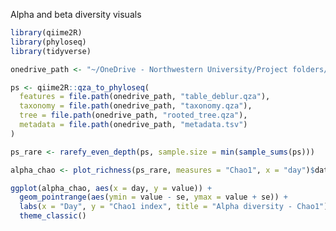 Alpha and beta diversity visuals


```r
library(qiime2R)
library(phyloseq)
library(tidyverse)

onedrive_path <- "~/OneDrive - Northwestern University/Project folders/CANDO 16S/qiime"

ps <- qiime2R::qza_to_phyloseq(
  features = file.path(onedrive_path, "table_deblur.qza"),
  taxonomy = file.path(onedrive_path, "taxonomy.qza"),
  tree = file.path(onedrive_path, "rooted_tree.qza"),
  metadata = file.path(onedrive_path, "metadata.tsv")
)
```



```r
ps_rare <- rarefy_even_depth(ps, sample.size = min(sample_sums(ps)))

alpha_chao <- plot_richness(ps_rare, measures = "Chao1", x = "day")$data

ggplot(alpha_chao, aes(x = day, y = value)) +
  geom_pointrange(aes(ymin = value - se, ymax = value + se)) +
  labs(x = "Day", y = "Chao1 index", title = "Alpha diversity - Chao1") +
  theme_classic()

```

